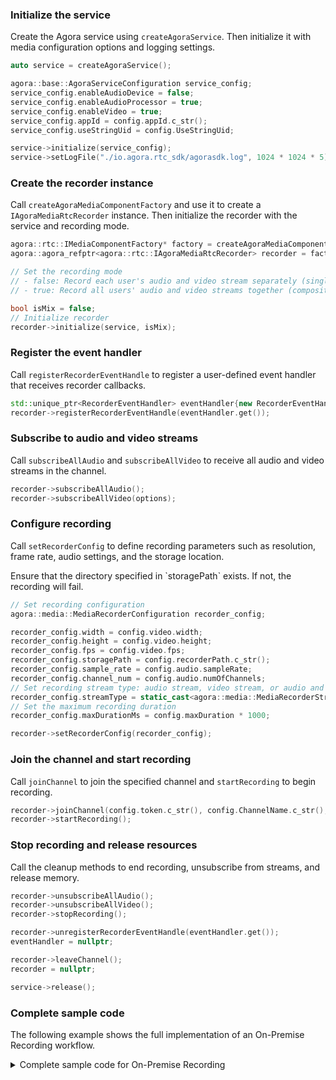 <PlatformWrapper platform="linux-cpp">

### Initialize the service

Create the Agora service using `createAgoraService`. Then initialize it with media configuration options and logging settings.

```cpp
auto service = createAgoraService();

agora::base::AgoraServiceConfiguration service_config;
service_config.enableAudioDevice = false;
service_config.enableAudioProcessor = true;
service_config.enableVideo = true;
service_config.appId = config.appId.c_str();
service_config.useStringUid = config.UseStringUid;

service->initialize(service_config);
service->setLogFile("./io.agora.rtc_sdk/agorasdk.log", 1024 * 1024 * 5);
```

### Create the recorder instance

Call `createAgoraMediaComponentFactory` and use it to create a `IAgoraMediaRtcRecorder` instance. Then initialize the recorder with the service and recording mode.

```cpp
agora::rtc::IMediaComponentFactory* factory = createAgoraMediaComponentFactory();
agora::agora_refptr<agora::rtc::IAgoraMediaRtcRecorder> recorder = factory->createMediaRtcRecorder();

// Set the recording mode
// - false: Record each user's audio and video stream separately (single stream recording)
// - true: Record all users' audio and video streams together (composite recording)

bool isMix = false;
// Initialize recorder
recorder->initialize(service, isMix);
```

### Register the event handler

Call `registerRecorderEventHandle` to register a user-defined event handler that receives recorder callbacks.

```cpp
std::unique_ptr<RecorderEventHandler> eventHandler{new RecorderEventHandler(recorder, config)};
recorder->registerRecorderEventHandle(eventHandler.get());
```

### Subscribe to audio and video streams

Call `subscribeAllAudio` and `subscribeAllVideo` to receive all audio and video streams in the channel.

```cpp
recorder->subscribeAllAudio();
recorder->subscribeAllVideo(options);
```

### Configure recording

Call `setRecorderConfig` to define recording parameters such as resolution, frame rate, audio settings, and the storage location.

<Admonition type="info" >
Ensure that the directory specified in `storagePath` exists. If not, the recording will fail.
</Admonition>

```cpp
// Set recording configuration
agora::media::MediaRecorderConfiguration recorder_config;

recorder_config.width = config.video.width;
recorder_config.height = config.video.height;
recorder_config.fps = config.video.fps;
recorder_config.storagePath = config.recorderPath.c_str();
recorder_config.sample_rate = config.audio.sampleRate;
recorder_config.channel_num = config.audio.numOfChannels;
// Set recording stream type: audio stream, video stream, or audio and video stream
recorder_config.streamType = static_cast<agora::media::MediaRecorderStreamType>(config.recorderStreamType);
// Set the maximum recording duration
recorder_config.maxDurationMs = config.maxDuration * 1000;

recorder->setRecorderConfig(recorder_config);
```

### Join the channel and start recording

Call `joinChannel` to join the specified channel and `startRecording` to begin recording.

```cpp
recorder->joinChannel(config.token.c_str(), config.ChannelName.c_str(), config.UserId.c_str());
recorder->startRecording();
```

### Stop recording and release resources

Call the cleanup methods to end recording, unsubscribe from streams, and release memory.

```cpp
recorder->unsubscribeAllAudio();
recorder->unsubscribeAllVideo();
recorder->stopRecording();

recorder->unregisterRecorderEventHandle(eventHandler.get());
eventHandler = nullptr;

recorder->leaveChannel();
recorder = nullptr;

service->release();
```

### Complete sample code

The following example shows the full implementation of an On-Premise Recording workflow.

<details>
<summary>Complete sample code for On-Premise Recording</summary>

```cpp
// Create and initialize the Agora service, and configure logging
auto service = createAgoraService();
agora::base::AgoraServiceConfiguration service_config;
service_config.enableAudioDevice = false;
service_config.enableAudioProcessor = true;
service_config.enableVideo = true;
service_config.appId = config.appId.c_str();
service_config.useStringUid = config.UseStringUid;
service->initialize(service_config);
service->setLogFile("./io.agora.rtc_sdk/agorasdk.log", 1024 * 1024 * 5);

// Create the media recorder instance
agora::rtc::IMediaComponentFactory* factory = createAgoraMediaComponentFactory();
agora::agora_refptr<agora::rtc::IAgoraMediaRtcRecorder> recorder = factory->createMediaRtcRecorder();

// Initialize the recorder
// Set to true for mixed recording or false for individual streams
bool isMix = false;
recorder->initialize(service, isMix);

// Register the event handler for recorder callbacks
std::unique_ptr<RecorderEventHandler> eventHandler{new RecorderEventHandler(recorder, config)};
recorder->registerRecorderEventHandle(eventHandler.get());

// Subscribe to all audio and video streams
recorder->subscribeAllAudio();
recorder->subscribeAllVideo(options); // 'options' should be properly defined before use

// Configure recorder settings
agora::media::MediaRecorderConfiguration recorder_config;
recorder_config.width = config.video.width;
recorder_config.height = config.video.height;
recorder_config.fps = config.video.fps;
recorder_config.storagePath = config.recorderPath.c_str();
recorder_config.sample_rate = config.audio.sampleRate;
recorder_config.channel_num = config.audio.numOfChannels;
recorder_config.streamType = static_cast<agora::media::MediaRecorderStreamType>(config.recorderStreamType);
recorder_config.maxDurationMs = config.maxDuration * 1000;

recorder->setRecorderConfig(recorder_config);

// Join the channel and start recording
recorder->joinChannel(config.token.c_str(), config.ChannelName.c_str(), config.UserId.c_str());
recorder->startRecording();

// Stop recording and clean up
recorder->unsubscribeAllAudio();
recorder->unsubscribeAllVideo();
recorder->stopRecording();

recorder->unregisterRecorderEventHandle(eventHandler.get());
eventHandler = nullptr;

recorder->leaveChannel();
recorder = nullptr;

service->release();
```

</details>

</PlatformWrapper>